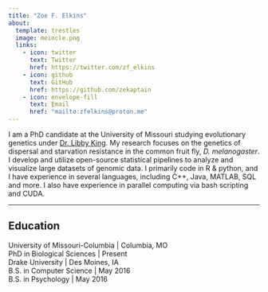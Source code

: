 ```yaml
---
title: "Zoe F. Elkins"
about:
  template: trestles
  image: meincle.png
  links:
    - icon: twitter
      text: Twitter
      href: https://twitter.com/zf_elkins
    - icon: github
      text: GitHub
      href: https://github.com/zekaptain
    - icon: envelope-fill
      text: Email
      href: "mailto:zfelkins@proton.me"
---
```


I am a PhD candidate at the University of Missouri studying evolutionary genetics under [Dr. Libby King](https://elizabethking.org). My research focuses on the genetics of dispersal and starvation resistance in the common fruit fly, *D. melanogaster*. I develop and utilize open-source statistical pipelines to analyze and visualize large datasets of genomic data. I primarily code in R & python, and I have experience in several languages, including C++, Java, MATLAB, SQL and more. I also have experience in parallel computing via bash scripting and CUDA.

------------------------------------------------------------------------

## Education

| University of Missouri-Columbia \| Columbia, MO
| PhD in Biological Sciences \| Present

| Drake University \| Des Moines, IA
| B.S. in Computer Science \| May 2016
| B.S. in Psychology \| May 2016
